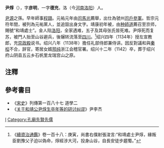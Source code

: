 '''尹焞'''（{{bd|1071年||1142年||}}），字'''彦明'''，一字'''德充'''，洛（今[[河南|河南]][[洛阳|洛阳]]）人。

[[尹源|尹源]]之孫。早年師事[[程頤|程頤]]。元祐元年由[[司馬光|司馬光]]薦舉，出仕為虢州[[司戶參軍|司戶參軍]]。哲宗元符年間，被列為元祐黨人，並追毀出身文字。靖康初年被，由[[种師道|种師道]]薦召至京师，賜號“和靖處士”。金人陷[[洛阳|洛阳]]，全家遇难，五子及其母张氏皆死难。尹焞死而复苏，被門人抬至山谷避兵，後辗转流落至[[四川|四川]]。<ref>《[[續資治通鑑|續資治通鑑]]》卷一百十八：庚寅，尚書右僕射張浚言:“和靖處士尹焞，緣叛臣劉豫父子迫以偽命，焞經涉大河，投身山谷，自長安徒步趨蜀。”</ref>绍兴四年（1134年）授左宣教郎，充[[崇政殿|崇政殿]]说书。绍兴八年（1138年）擔任礼部侍郎兼侍讲。因反對議和與[[秦桧|秦桧]]不合，辞官，寄居女婿[[邢纯|邢纯]]浙江会稽官署。绍兴十二年（1142）卒，葬于绍兴府山阴县五云乡石帆里龙瑞宫山之原。

==注釋==
{{reflist}}

==參考書目==
* 《[[宋史|宋史]]》列傳第一百八十七  道學二
*《[https://web.archive.org/web/20120629201005/http://www.rongshuxia.com/book/5878737.html 关于和靖公尹焞生卒年等的研讨纠谬]》尹李杰

{{宋朝人物小作品}}
[[Category:宋朝政治人物|I]]
[[Category:孔廟先賢先儒|Category:孔廟先賢先儒]]